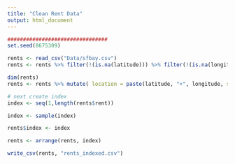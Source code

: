 ```yaml
---
title: "Clean Rent Data"
output: html_document
---
```


```r

################################
set.seed(8675309)

rents <- read_csv("Data/sfbay.csv")
rents <- rents %>% filter(!(is.na(latitude))) %>% filter(!(is.na(longitude)))

dim(rents)
rents <- rents %>% mutate( location = paste(latitude, "+", longitude, sep = ""))

# next create index
index <- seq(1,length(rents$rent))

index <- sample(index)

rents$index <- index

rents <- arrange(rents, index) 

write_csv(rents, "rents_indexed.csv")
```


